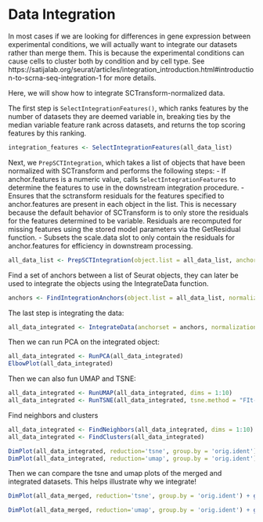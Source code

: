 # Data Integration

In most cases if we are looking for differences in gene expression between experimental conditions, we will actually want to integrate our datasets rather than merge them. This is because the experimental conditions can cause cells to cluster both by condition and by cell type. See https://satijalab.org/seurat/articles/integration_introduction.html#introduction-to-scrna-seq-integration-1 for more details. 

Here, we will show how to integrate SCTransform-normalized data.

The first step is `SelectIntegrationFeatures()`, which ranks features by the number of datasets they are deemed variable in, breaking ties by the median variable feature rank across datasets, and returns the top scoring features by this ranking.

```r
integration_features <- SelectIntegrationFeatures(all_data_list)
```

Next, we `PrepSCTIntegration`, which takes a list of objects that have been normalized with SCTransform and performs the following steps:
- If anchor.features is a numeric value, calls `SelectIntegrationFeatures` to determine the features to use in the downstream integration procedure.
- Ensures that the sctransform residuals for the features specified to anchor.features are present in each object in the list. This is necessary because the default behavior of SCTransform is to only store the residuals for the features determined to be variable. Residuals are recomputed for missing features using the stored model parameters via the GetResidual function.
- Subsets the scale.data slot to only contain the residuals for anchor.features for efficiency in downstream processing.

```r
all_data_list <- PrepSCTIntegration(object.list = all_data_list, anchor.features = integration_features)
```

Find a set of anchors between a list of Seurat objects, they can later be used to integrate the objects using the IntegrateData function.
```r
anchors <- FindIntegrationAnchors(object.list = all_data_list, normalization.method = "SCT", anchor.features = integration_features)
```

The last step is integrating the data:
```r
all_data_integrated <- IntegrateData(anchorset = anchors, normalization.method = "SCT")
```

Then we can run PCA on the integrated object:
```r
all_data_integrated <- RunPCA(all_data_integrated)
ElbowPlot(all_data_integrated)
```

Then we can also fun UMAP and TSNE:
```r
all_data_integrated <- RunUMAP(all_data_integrated, dims = 1:10)
all_data_integrated <- RunTSNE(all_data_integrated, tsne.method = "FIt-SNE", seed.use=61)
```
Find neighbors and clusters
```r
all_data_integrated <- FindNeighbors(all_data_integrated, dims = 1:10)
all_data_integrated <- FindClusters(all_data_integrated)
```

```r
DimPlot(all_data_integrated, reduction='tsne', group.by = 'orig.ident')
DimPlot(all_data_integrated, reduction='umap', group.by = 'orig.ident')
```

Then we can compare the tsne and umap plots of the merged and integrated datasets. This helps illustrate why we integrate!

```r
DimPlot(all_data_merged, reduction='tsne', group.by = 'orig.ident') + ggtitle("Merged") | DimPlot(all_data_integrated, reduction='tsne', group.by = 'orig.ident') + ggtitle("Integrated")

DimPlot(all_data_merged, reduction='umap', group.by = 'orig.ident') + ggtitle("Merged") | DimPlot(all_data_integrated, reduction='umap', group.by = 'orig.ident') + ggtitle("Integrated")
```